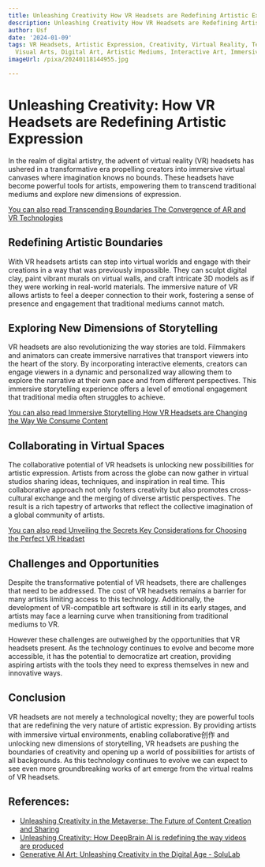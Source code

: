 ```yaml
---
title: Unleashing Creativity How VR Headsets are Redefining Artistic Expression
description: Unleashing Creativity How VR Headsets are Redefining Artistic Expression
author: Usf
date: '2024-01-09'
tags: VR Headsets, Artistic Expression, Creativity, Virtual Reality, Technology, Innovation,
  Visual Arts, Digital Art, Artistic Mediums, Interactive Art, Immersive Experiences
imageUrl: /pixa/20240118144955.jpg

---
```

# Unleashing Creativity: How VR Headsets are Redefining Artistic Expression

In the  realm of digital artistry, the advent of virtual reality (VR) headsets has  ushered in a  transformative era propelling creators into  immersive virtual  canvases where  imagination knows no bounds. These headsets have become powerful tools for artists, empowering  them to transcend traditional mediums and explore new dimensions of expression.

[You can also read Transcending Boundaries The Convergence of AR and  VR  Technologies](Transcending%20Boundaries%20The%20Convergence%20of%20AR%20and%20VR%20Technologies)


## Redefining Artistic Boundaries

With VR headsets  artists can step into virtual worlds and engage with  their creations in a way that was previously impossible.  They can sculpt digital clay, paint  vibrant murals on virtual walls, and craft intricate 3D  models as if they were working in  real-world materials. The immersive nature of VR allows artists to feel a deeper connection to their work, fostering a sense of presence and engagement that traditional mediums cannot match.

## Exploring  New Dimensions of Storytelling

VR headsets are also revolutionizing the way stories are told. Filmmakers and animators can create immersive narratives that  transport  viewers  into the heart of the  story. By incorporating  interactive elements, creators can engage viewers in a dynamic  and personalized way allowing them to explore the narrative at their own pace and from different perspectives. This immersive  storytelling experience offers a level of emotional engagement  that traditional media often struggles to achieve.

[You can also read Immersive Storytelling  How VR Headsets are Changing the Way We Consume Content](Immersive%20Storytelling%20How%20VR%20Headsets%20are%20Changing%20the%20Way%20We%20Consume%20Content)


## Collaborating  in Virtual Spaces

The collaborative potential of  VR headsets is unlocking new  possibilities for artistic expression. Artists from  across the globe can now gather in virtual studios sharing ideas, techniques, and inspiration in real time. This collaborative approach not only fosters creativity but also promotes cross-cultural exchange and the merging of diverse  artistic perspectives. The result is a rich tapestry of artworks that reflect the collective  imagination of a global community of artists.

[You can also read Unveiling the Secrets Key  Considerations for Choosing  the Perfect VR  Headset](Unveiling%20the%20Secrets%20Key%20Considerations%20for%20Choosing%20the%20Perfect%20VR%20Headset)


## Challenges and Opportunities

Despite the transformative potential of VR headsets, there are challenges that need  to be addressed. The cost of VR headsets remains a barrier for many artists limiting  access to this technology. Additionally, the development of  VR-compatible art software is still in its early stages, and artists may face a  learning curve when transitioning from traditional mediums to VR.

However these challenges are outweighed by the opportunities that VR headsets present. As the technology continues to evolve and become more accessible,  it has the potential to democratize art  creation, providing aspiring artists with the tools they need to express themselves in new and innovative ways.

## Conclusion

VR  headsets are not merely a  technological  novelty; they are powerful tools that are redefining the very nature of  artistic expression. By providing artists with immersive  virtual environments, enabling  collaborative创作 and unlocking new  dimensions of storytelling, VR headsets are pushing the boundaries of creativity and opening up a world of possibilities for  artists of all  backgrounds. As this technology continues to evolve we can expect to see even  more groundbreaking works of art emerge from the virtual realms of VR headsets.

## References:
- [Unleashing Creativity in the Metaverse: The Future of Content Creation and Sharing](https://www.linkedin.com/pulse/unleashing-creativity-metaverse-future-content-creation-vibhor)
- [Unleashing Creativity: How DeepBrain AI is redefining the way videos are produced](https://medium.com/@mybuisnessworkes/unleashing-creativity-how-deepbrain-ai-is-redefining-the-way-videos-are-produced-09337c55125a)
- [Generative AI Art: Unleashing Creativity in the Digital Age - SoluLab](https://www.solulab.com/generative-ai-art/)
